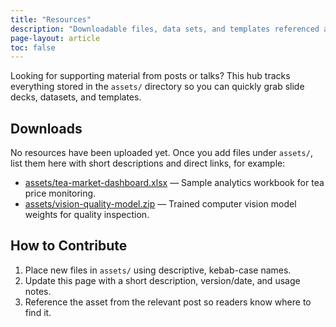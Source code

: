 ```yaml
---
title: "Resources"
description: "Downloadable files, data sets, and templates referenced across the Knowledge Journal."
page-layout: article
toc: false
---
```


Looking for supporting material from posts or talks? This hub tracks everything stored in the `assets/` directory so you can quickly grab slide decks, datasets, and templates.

## Downloads

No resources have been uploaded yet. Once you add files under `assets/`, list them here with short descriptions and direct links, for example:

- [assets/tea-market-dashboard.xlsx](../assets/tea-market-dashboard.xlsx) — Sample analytics workbook for tea price monitoring.
- [assets/vision-quality-model.zip](../assets/vision-quality-model.zip) — Trained computer vision model weights for quality inspection.

## How to Contribute

1. Place new files in `assets/` using descriptive, kebab-case names.
2. Update this page with a short description, version/date, and usage notes.
3. Reference the asset from the relevant post so readers know where to find it.
